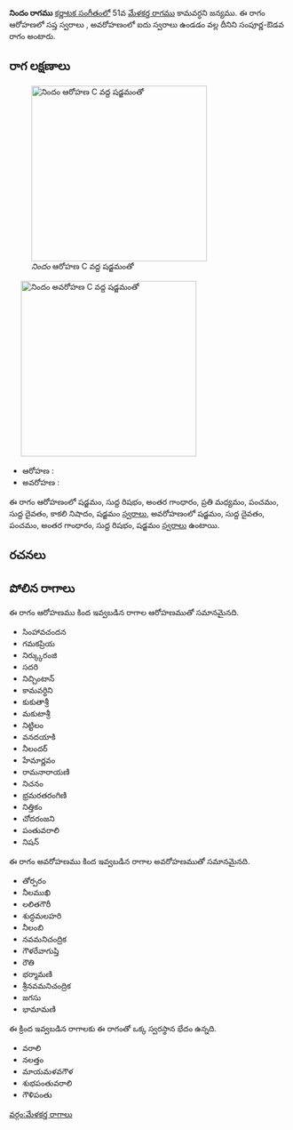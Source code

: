 {{Infobox ragam
	| name          	= నిందం
	| synonym	    	= 
	| mela          	= 
	| chakra        	= 
	| janaka        	= 
	| type          	= సంపూర్ణ-ఔడవ
	| arohanam      	= {{svaraC|S|R1|G3|M2|P|D1|N3|S'}} 
	| avarohanam    	= {{svaraC|S'|D1|P|G3|R1|S}}
	| jeeva         	=
	| chhaya        	=
	| nyasa         	=
	| vishesha      	= 
	| equivalent  		= 
}}
{{కర్ణాటక సంగీత రాగాలు}}
'''నిందం రాగము''' [[కర్ణాటక సంగీతం]]లో 51వ [[మేళకర్త రాగము]] కామవర్ధని జన్యము.  ఈ రాగం ఆరోహణలో సప్త స్వరాలు , అవరోహణంలో ఐదు స్వరాలు ఉండడం వల్ల దీనిని సంపూర్ణ-ఔడవ రాగం అంటారు.


==రాగ లక్షణాలు==
[[Image:nindam_ar_kb2wiki.png|thumb|right|316px|''నిందం'' ఆరోహణ C వద్ద షడ్జమంతో]]
	[[Image:nindam_av_kb2wiki.png|thumb|right|316px|''నిందం'' అవరోహణ C వద్ద షడ్జమంతో]]

* ఆరోహణ : {{svaraC|S|R1|G3|M2|P|D1|N3|S'}} 
* అవరోహణ : {{svaraC|S'|D1|P|G3|R1|S}}

ఈ రాగం ఆరోహణంలో షడ్జమం, సుద్ద  రిషభం, అంతర గాంధారం, ప్రతి మధ్యమం, పంచమం, సుద్ద దైవతం, కాకలి  నిషాదం, షడ్జమం [[స్వరాలు]], అవరోహణంలో షడ్జమం, సుద్ద దైవతం, పంచమం, అంతర గాంధారం, సుద్ద  రిషభం, షడ్జమం [[స్వరాలు]] ఉంటాయి.

==రచనలు==



==పోలిన రాగాలు==
ఈ రాగం ఆరోహణము కింద ఇవ్వబడిన రాగాల ఆరోహణముతో సమానమైనది.
* సింహావచందన
* గమకప్రియ
* నిర్క్కురంజి
* సదరి
* నిచ్చింటాన్
* కామవర్ధిని
* కుకుతాశ్రీ
* మకుటాశ్రీ
* నిట్టిలం
* వనదయాకి
* నీలందర్
* హేమార్ణవం
* రామనారాయణి
* నిచనం
* భ్రమరతరంగిణి
* నిత్తికం
*  చోదరంజని
* పంతువరాలి
* నిషన్

ఈ రాగం అవరోహణము కింద ఇవ్వబడిన రాగాల అవరోహణముతో సమానమైనది.
* తోర్పరం
* నీలముఖి
* లలితగౌరీ
* శుద్ధమలహరి
* నీలంబి
* నవమనిచంద్రిక
* గౌళరేవాగుప్తి
* రౌతి
* భర్మామణి
* శ్రీనవమనిచంద్రిక
* జగసు
* భామామణి

ఈ క్రింద ఇవ్వబడిన రాగాలకు ఈ రాగంతో ఒక్క స్వరస్థాన భేదం ఉన్నది.
* వరాలి
* నలత్తం
* మాయమళవగౌళ
* శుభపంతువరాలి
* గౌళిపంతు



[[వర్గం:మేళకర్త రాగాలు]]